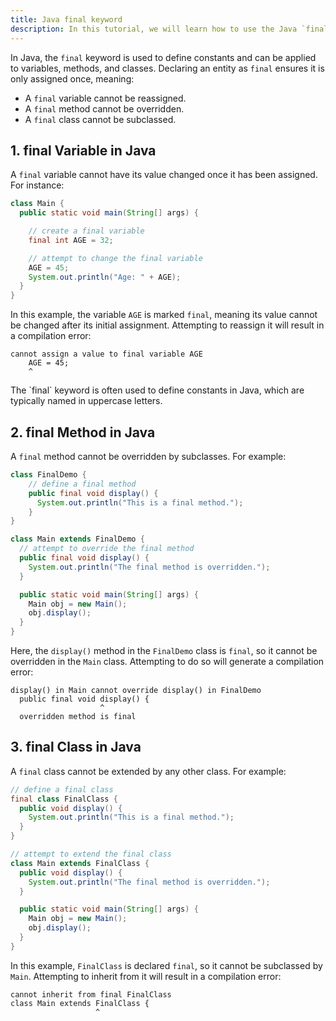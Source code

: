 ```yaml
---
title: Java final keyword
description: In this tutorial, we will learn how to use the Java `final` keyword.
---
```


In Java, the `final` keyword is used to define constants and can be applied to variables, methods, and classes. Declaring an entity as `final` ensures it is only assigned once, meaning:

- A `final` variable cannot be reassigned.
- A `final` method cannot be overridden.
- A `final` class cannot be subclassed.

## 1. final Variable in Java

A `final` variable cannot have its value changed once it has been assigned. For instance:

```java
class Main {
  public static void main(String[] args) {

    // create a final variable
    final int AGE = 32;

    // attempt to change the final variable
    AGE = 45;
    System.out.println("Age: " + AGE);
  }
}
```

In this example, the variable `AGE` is marked `final`, meaning its value cannot be changed after its initial assignment. Attempting to reassign it will result in a compilation error:

```plaintext
cannot assign a value to final variable AGE
    AGE = 45;
    ^
```

<Callout title="Note">
  The `final` keyword is often used to define constants in Java, which are
  typically named in uppercase letters.
</Callout>

## 2. final Method in Java

A `final` method cannot be overridden by subclasses. For example:

```java
class FinalDemo {
    // define a final method
    public final void display() {
      System.out.println("This is a final method.");
    }
}

class Main extends FinalDemo {
  // attempt to override the final method
  public final void display() {
    System.out.println("The final method is overridden.");
  }

  public static void main(String[] args) {
    Main obj = new Main();
    obj.display();
  }
}
```

Here, the `display()` method in the `FinalDemo` class is `final`, so it cannot be overridden in the `Main` class. Attempting to do so will generate a compilation error:

```plaintext title="Compilation Error" icon="<Atom/>"
display() in Main cannot override display() in FinalDemo
  public final void display() {
                    ^
  overridden method is final
```

## 3. final Class in Java

A `final` class cannot be extended by any other class. For example:

```java
// define a final class
final class FinalClass {
  public void display() {
    System.out.println("This is a final method.");
  }
}

// attempt to extend the final class
class Main extends FinalClass {
  public void display() {
    System.out.println("The final method is overridden.");
  }

  public static void main(String[] args) {
    Main obj = new Main();
    obj.display();
  }
}
```

In this example, `FinalClass` is declared `final`, so it cannot be subclassed by `Main`. Attempting to inherit from it will result in a compilation error:

```plaintext
cannot inherit from final FinalClass
class Main extends FinalClass {
                   ^
```
